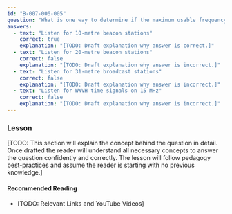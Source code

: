 ```yaml
---
id: "B-007-006-005"
question: "What is one way to determine if the maximum usable frequency (MUF) is high enough to support 28 MHz propagation between your station and western Europe?"
answers:
  - text: "Listen for 10-metre beacon stations"
    correct: true
    explanation: "[TODO: Draft explanation why answer is correct.]"
  - text: "Listen for 20-metre beacon stations"
    correct: false
    explanation: "[TODO: Draft explanation why answer is incorrect.]"
  - text: "Listen for 31-metre broadcast stations"
    correct: false
    explanation: "[TODO: Draft explanation why answer is incorrect.]"
  - text: "Listen for WWVH time signals on 15 MHz"
    correct: false
    explanation: "[TODO: Draft explanation why answer is incorrect.]"
---
```


### Lesson

[TODO: This section will explain the concept behind the question in detail. Once drafted the reader will understand all necessary concepts to answer the question confidently and correctly. The lesson will follow pedagogy best-practices and assume the reader is starting with no previous knowledge.]

#### Recommended Reading

- [TODO: Relevant Links and YouTube Videos]

